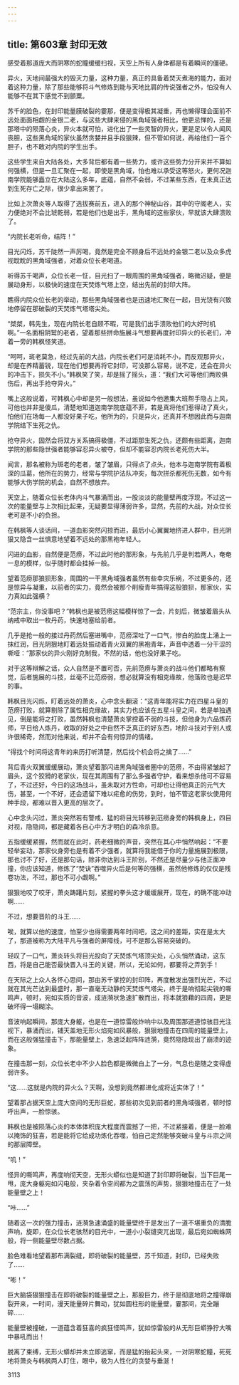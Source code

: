 ```yaml
---
---
---
```

title: 第603章 封印无效
---



感受着那道庞大而阴寒的蛇瞳缓缓扫视，天空上所有人身体都是有着瞬间的僵硬。

异火，天地间最强大的毁灭力量，这种力量，真正的具备着焚天煮海的能力，面对着这种力量，除了那些能够将斗气修炼到能与天地比肩的传说强者之外，怕没有人能够不在其下感觉不到颤粟。

苏千的脸色，在封印能量膜破裂的霎那，便是变得极其凝重，再也懒得理会面前不远处面面相觑的金银二老，与这些大肆来侵的黑角域强者相比，他更忌惮的，还是那塔中的陨落心炎，异火本就可怕，进化出了一些灵智的异火，更是足以令人闻风丧胆，这些黑角域的家伙虽然贪婪并且手段狠辣，但不管如何说，再给他们一百个胆子，也不敢对内院的学生出手。

这些学生来自大陆各处，大多背后都有着一些势力，或许这些势力分开来并不算如何强横，但是一旦汇聚在一起，即使是黑角域，怕也难以承受这等怒火，更何况迦南学院能够矗立在大陆这么多年，底蕴，自然不会弱，不过某些东西，在未真正达到生死存亡之际，很少拿出来罢了。

比如上次萧炎等人取得了选拔赛前五，进入的那个神秘山谷，其中的守阁老人，实力便绝对不会比琥乾弱，若是他们也是出手，黑角域的这些家伙，早就该大肆溃败了。

“内院长老听命，结阵！”

目光闪烁，苏千陡然一声厉喝，竟然是完全不顾身后不远处的金银二老以及众多虎视耽眈的黑角域强者，对着众位长老喝道。

听得苏千喝声，众位长老一怔，目光扫了一眼周围的黑角域强者，略微迟疑，便是展动身形，以极快的速度在天焚炼气塔上空，结出先前的封印大阵。

瞧得内院众位长老的举动，那些黑角域强者也是迅速地汇聚在一起，目光饶有兴致地停留在那破裂的天焚炼气塔塔尖处。

“桀桀，韩先生，现在内院长老自顾不暇，可是我们出手溃败他们的大好时机啊。”一名面相阴鹫的老者，望着那些拼命施展斗气想要再度封印异火的长老们，冲着一旁的韩枫怪笑道。

“呵呵，斑老莫急，经过先前的大战，内院长老们可是消耗不小，而反观那异火，却是在养精蓄锐，现在他们想要再将它封印，可没那么容易，说不定，还会在异火的冲击下，损失不小。”韩枫笑了笑，却是摇了摇头，道：“我们大可等他们两败俱伤后，再出手抢夺异火。”

嘴上这般说着，可韩枫心中却是另一般想法，虽说如今他邀集大班帮手隐占上风，可他也并非是傻瓜，清楚地知道迦南学院底蕴不菲，若是真将他们惹得动了真火，怕他们在场每一人都没好果子吃，他所为的，只是异火，还真并不想因此而与迦南学院结下生死之仇。

抢夺异火，固然会将双方关系搞得极僵，不过距那生死之仇，还颇有些距离，迦南学院的那些隐世强者能够容忍异火被夺，但却不能容忍内院长老死伤大半。

闻言，那名被称为斑老的老者，皱了皱眉，只得点了点头，他本与迦南学院有着极深的瓜葛，他所在的势力，经常与学院护法队冲突，每次拼杀都死伤无数，如今有能够大伤学院的机会，自然不想放弃。

天空上，随着众位长老体内斗气暴涌而出，一股淡淡的能量壁再度浮现，不过这一次的能量壁与上次相比起来，无疑要显得薄弱许多，显然，先前的大战，对众位长老可是不小的负担。

在韩枫等人谈话间，一道血影突然闪掠而进，最后小心翼翼地挤进人群中，目光阴狠又隐含一丝惧意地望着不远处的那黑袍年轻人。

闪进的血影，自然便是范痨，不过此时他的那形象，与先前几乎是判若两人，奄奄一息的模样，似乎随时都会挂掉一般。

望着范痨那狼狈形象，周围的一干黑角域强者虽然有些幸灾乐祸，不过更多的，还是惊异与凝重，以前者的实力，竟然会被那个削瘦青年搞得这般狼狈，那家伙，实力真如此强横？

“范宗主，你没事吧？”韩枫也是被范痨这幅模样惊了一会，片刻后，微皱着眉头从纳戒中取出一枚丹药，快速地塞给前者。

几乎是抢一般的接过丹药然后塞进嘴中，范痨深吐了一口气，惨白的脸庞上涌上一抹红润，目光阴狠地盯着远处振动着青火双翼的黑袍青年，声音中透着一分干涩的嘶哑：“那家伙的异火刚好克制我，不然的话，他也没好果子吃。

对于这等辩解之话，众人自然是不置可否，先前范痨与萧炎的战斗他们都略有察觉，后者施展的斗技，丝毫不比范痨弱，想必就算没有相克缘故，他落败也是迟早的事。

韩枫目光闪烁，盯着远处的萧炎，心中念头翻滚：“这青年能将实力在四星斗皇的范痨打败，就算剔除了属性相克缘故，其实力也应该在五星斗皇之间，若是单独遇见，倒是能将之打败，虽然韩枫也清楚萧炎掌控着不弱的斗技，但他身为六品炼药师，平日给人炼丹，收取的好处之中自然不乏真正的好东西，地阶斗技对于别人或许很稀奇，然而对他来说，却并不会有何惊异的情绪。

“得找个时间将这青年的来历打听清楚，然后找个机会将之擒了……”

背后青火双翼缓缓展动，萧炎望着那闪进黑角域强者圈中的范痨，不由得紧皱起了眉头，这个狡猾的老家伙，现在其周围有了那么多强者守护，看来想杀他可不容易了，不过还好，今日的这场战斗，虽未取对方性命，可却也让得他真正的元气大伤，甚至，一个不好，还会遗留下难以疟愈的伤势，到时，怕不管这老家伙使用何种手段，都难以晋入更高的层次了。

心中念头闪过，萧炎突然若有警戒，猛的将目光转移到范痨身旁的韩枫身上，四目对视，隐隐间，都是藏着各自心中方才明白的森冷杀意。

五指缓缓紧握，然而就在此时，药老细微的声音，突然在其心中悄然响起：“不要轻举妄动，那家伙身旁也是有着不少强者，就算将我能借于你的力量施展到极限，那也讨不了好，还是那句话，除非你达到斗王阶别，不然还是尽量少与他正面冲撞，你应该知道，修炼了“焚诀”吞噬异火后是何等的强横，虽然他修炼的仅仅是残卷功法，不过，那也不可小觑啊。”

狠狠地咬了咬牙，萧炎踌躇片刻，紧握的拳头这才缓缓展开，现在，的确不能冲动啊……

不过，想要晋阶的斗王……

唉，就算以他的速度，怕至少也得需要两年时间吧，这之间的差距，实在是太大了，那道被称为大陆平凡与强者的屏障线，可不是那么容易突破的。

轻叹了一口气，萧炎转头将目光投向了天焚炼气塔顶尖处，心头悄然涌动，这东西，将是自己能否最快晋入斗王的关键，所以，无论如何，都要将之弄到手！

在天际之上众人各怀心思间，那由苏千掌控的封印阵，再度散发出强烈光芒，不过就在其光芒达到最盛时，那一直毫无动静的天焚炼气塔尖，终于是响彻起尖锐的嘶鸣声，顿时，宛如实质的音波，成涟漪状急速扩散而出，将本就狼藉的四周，更是破坏得一塌糊涂。

音波响起瞬间，那庞大身躯，也是在一道惊雷般炸响中以及周围那道道惊骇目光注视下，暴涌而出，铺天盖地无形火焰宛如风暴般，狠狠地撞击在四周的能量壁上，而在这般强猛撞击下，那能量壁上，急速泛起阵阵涟漪，竟然隐隐现出了崩溃的迹象。

在撞击那一刻，众位长老中不少人脸色都是微微白上了一分，气息也是随之变得虚弱许多。

“这……这就是内院的异火么？天啊，没想到竟然都进化成将近实体了！”

望着那占据天空上庞大空间的无形巨蛇，那些初次见到前者的黑角域强者，顿时惊呼出声，一脸惊骇。

韩枫也是被陨落心炎的本体体积庞大程度而震撼了一把，不过紧接着，便是一脸难以掩饰的狂喜，若是能将它给成功炼化吞噬，怕自己定然能够突破斗皇与斗宗之间的那层障壁。

“叽！”

怪异的嘶鸣声，再度响彻天空，无形火蟒似也是知道了封印即将破裂，当下巨尾一甩，庞大身躯宛如闪电般，夹杂着令空间都为之震荡的声势，狠狠地撞击在了一处能量壁之上！

“咔……”

随着这一次的强力撞击，涟漪急速涌盛的能量壁终于是发出了一道不堪重负的清脆声响，旋即，在众位长老骇然的目光中，一道小小裂缝突兀出现，最后宛如蜘蛛网般，将一侧能量壁尽数占据。

脸色难看地望着那布满裂缝，即将破裂的能量壁，苏千知道，封印，已经失败了……

“嘭！”

巨大脑袋狠狠撞击在即将破裂的能量壁之上，那股巨力，终于是彻底地将之撞得崩裂开来，一时间，漫天能量碎片舞动，犹如圆柱形的能量壁，霎那间，完全蹦碎……

能量壁被撞破，一道蕴含着狂喜的疯狂怪鸣声，犹如惊雷般的从无形巨蟒狰狞大嘴中暴吼而出！

脱离了束缚，无形火蟒却并未立即逃窜，而是猛的抬起头来，一对阴寒蛇瞳，死死地将萧炎与韩枫两人盯住，眼中，极为人性化的贪婪与垂涎！





3113